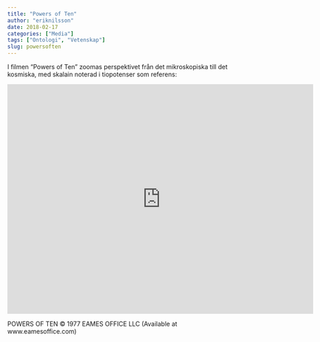 ```yaml
---
title: "Powers of Ten"
author: "eriknilsson"
date: 2018-02-17
categories: ["Media"]
tags: ["Ontologi", "Vetenskap"]
slug: powersoften
---
```


I filmen "Powers of Ten" zoomas perspektivet från det mikroskopiska till det kosmiska, med skalain noterad i tiopotenser som referens:

<iframe width="694" height="520" src="https://www.youtube.com/embed/0fKBhvDjuy0" frameborder="0" allow="autoplay; encrypted-media" allowfullscreen></iframe>

POWERS OF TEN © 1977 EAMES OFFICE LLC (Available at www.eamesoffice.com)

